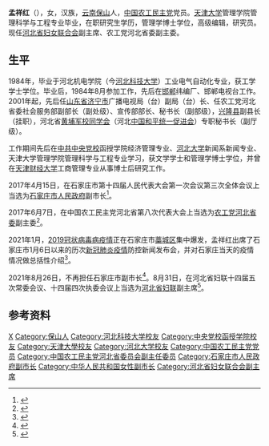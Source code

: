 {{Infobox officeholder
| 姓名 = 孟祥红
| 性別 = 女
| 出生日期 = {{birth year and age|1963|4}}
| 出生地點 =[[云南省|云南]][[保山市|保山]]
| 國籍 = {{PRC}}
| 民族 = [[汉族|汉族]]
| 政黨 = [[中国农工民主党|中国农工民主党]]
| 母校 =河北机电学院<br />河北大学<br />天津大学
}}
'''孟祥红'''（{{Bd|1963年|4月}}），女，汉族，[[云南省|云南]][[保山市|保山]]人，[[中国农工民主党|中国农工民主党]]党员。[[天津大学|天津大学]]管理学院管理科学与工程专业毕业，在职研究生学历，管理学博士学位，高级编辑，研究员。现任[[河北省|河北省]][[中华全国妇女联合会|妇女联合会]]副主席、农工党河北省委副主委。

== 生平 ==
1984年，毕业于河北机电学院（今[[河北科技大学|河北科技大学]]）工业电气自动化专业，获工学学士学位。毕业后，1984年8月参加工作，先后在[[邯郸市|邯郸]]纬编厂、邯郸电视台工作。2001年起，先后任[[山东省|山东省]][[济宁市|济宁市]]广播电视局（台）副局（台）长、任农工党河北省委社会服务部副部长（副处级）、宣传部部长、秘书长（副部级），[[兴隆县|兴隆县]]副县长（挂职），河北省[[黄埔军校同学会|黄埔军校同学会]]（河北[[中国和平统一促进会|中国和平统一促进会]]）专职秘书长（副厅级）。

工作期间先后在[[中共中央党校|中共中央党校]]函授学院经济管理专业、[[河北大学|河北大学]]新闻系新闻专业、天津大学管理学院管理科学与工程专业学习，获文学学士和管理学博士学位，并曾在[[天津财经大学|天津财经大学]]工商管理专业从事博士后研究工作。

2017年4月15日，在石家庄市第十四届人民代表大会第一次会议第三次全体会议上当选为[[石家庄市人民政府|石家庄市人民政府]]副市长<ref>{{Cite web|title=孟祥红任石家庄副市长|url=http://district.ce.cn/newarea/sddy/201303/29/t20130329_765191.shtml|accessdate=2021-01-28|date=2013-03-29|publisher=中国经济网|archive-date=2021-02-01|archive-url=https://web.archive.org/web/20210201133720/http://district.ce.cn/newarea/sddy/201303/29/t20130329_765191.shtml|dead-url=no}}</ref>。

2017年6月7日，在中国农工民主党河北省第八次代表大会上当选为[[农工党河北省委|农工党河北省委]]副主委<ref>{{Cite web|title=中国农工民主党河北省第八次代表大会闭幕|url=http://cppcc.china.com.cn/2017-06/08/content_40987388.htm|accessdate=2021-01-28|date=2017-06-08|publisher=中国政协|archive-date=2021-02-07|archive-url=https://web.archive.org/web/20210207173749/http://cppcc.china.com.cn/2017-06/08/content_40987388.htm|dead-url=no}}</ref>。

2021年1月，[[2019冠状病毒病疫情|2019冠状病毒病疫情]]正在石家庄市[[藁城区|藁城区]]集中爆发，孟祥红出席了石家庄市1月6日以来的历次[[2019冠状病毒病|新冠肺炎]][[2019冠状病毒病河北省疫情|疫情]]防控新闻发布会，并对石家庄当天的疫情情况做总括性介绍<ref>{{Cite web|title=1月6日 石家庄市新冠肺炎疫情防控第二场新闻发布会|url=http://news.sjzdaily.com.cn/2021/01/06/99686541.html|accessdate=2021-01-28|date=2021-01-06|publisher=石家庄新闻网}}</ref>。

2021年8月26日，不再担任石家庄市副市长<ref>{{Cite web|title=市十五届人大一次会议举行第三次全体会议-2021-|url=https://www.sjz.gov.cn/col/1609405465981/2021/08/27/1630028738516.html|access-date=2021-10-21|date=2021-08-27|publisher=石家庄市人民政府|archive-date=2021-10-23|archive-url=https://web.archive.org/web/20211023172510/https://www.sjz.gov.cn/col/1609405465981/2021/08/27/1630028738516.html}}</ref>。8月31日，在河北省妇联十四届五次常委会议、十四届四次执委会议上当选为[[河北省妇女联合会|河北省妇联]]副主席<ref>{{Cite web|title=河北省妇联十四届四次执委会议在石家庄召开|url=http://gov.hebnews.cn/2021-09/01/content_8608126.htm|access-date=2021-10-21|date=2021-09-01|work=河北新闻网|archive-date=2021-10-24|archive-url=https://web.archive.org/web/20211024155320/http://gov.hebnews.cn/2021-09/01/content_8608126.htm}}</ref>。

== 参考资料 ==
{{Reflist}}

{{Authority control}}
{{DEFAULTSORT:Meng孟}}
[[Category:孟姓|X]]
[[Category:保山人|Category:保山人]]
[[Category:河北科技大学校友|Category:河北科技大学校友]]
[[Category:中央党校函授学院校友|Category:中央党校函授学院校友]]
[[Category:天津大學校友|Category:天津大學校友]]
[[Category:河北大学校友|Category:河北大学校友]]
[[Category:中国农工民主党党员|Category:中国农工民主党党员]]
[[Category:中国农工民主党河北省委员会副主任委员|Category:中国农工民主党河北省委员会副主任委员]]
[[Category:石家庄市人民政府副市长|Category:石家庄市人民政府副市长]]
[[Category:中华人民共和国女性副市长|Category:中华人民共和国女性副市长]]
[[Category:河北省妇女联合会副主席|Category:河北省妇女联合会副主席]]